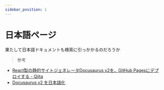 ```yaml
---
sidebar_position: 1
---
```


# 日本語ページ

果たして日本語ドキュメントも検索に引っかかるのだろうか

> 参考
* [React製の静的サイトジェネレータDocusaurus v2を、GitHub Pagesにデプロイする - Qiita](https://qiita.com/y_catch/items/46b7eb7d618d95fbc9c3#%E6%97%A5%E6%9C%AC%E8%AA%9E%E3%82%92%E6%A4%9C%E7%B4%A2)
* [Docusaurus v2 を日本語化](https://zenn.dev/tmd45/articles/docusaurus-config-lang-ja)

